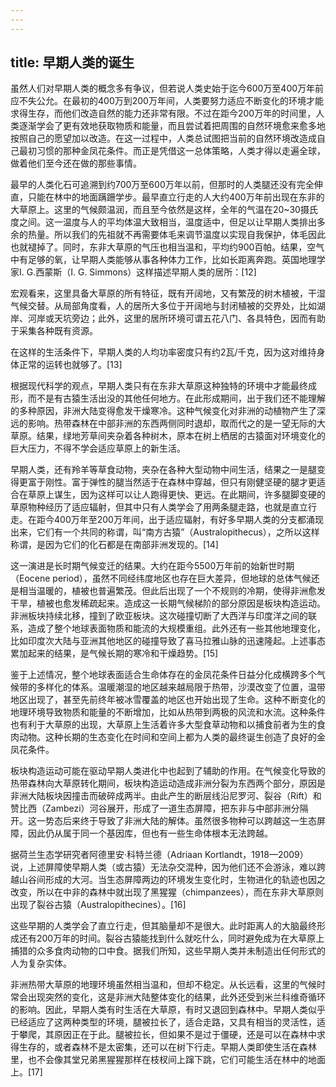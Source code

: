 ```yaml
---
---
---
```

title: 早期人类的诞生
---




虽然人们对早期人类的概念多有争议，但若说人类史始于迄今600万至400万年前应不失公允。在最初的400万到200万年间，人类要努力适应不断变化的环境才能求得生存，而他们改造自然的能力还非常有限。不过在距今200万年的时间里，人类逐渐学会了更有效地获取物质和能量，而且尝试着把周围的自然环境愈来愈多地按照自己的愿望加以改造。在这一过程中，人类总试图把当前的自然环境改造成自己最初习惯的那种金凤花条件。而正是凭借这一总体策略，人类才得以走遍全球，做着他们至今还在做的那些事情。

最早的人类化石可追溯到约700万至600万年以前，但那时的人类腿还没有完全伸直，只能在林中的地面蹒跚学步。最早直立行走的人大约400万年前出现在东非的大草原上。这里的气候颇温润，而且至今依然是这样，全年的气温在20~30摄氏度之间。这一温度与人的平均体温大致相当，温度适中，但足以让早期人类排出多余的热量。所以我们的先祖就不再需要体毛来调节温度以实现自我保护，体毛因此也就褪掉了。同时，东非大草原的气压也相当温和，平均约900百帕。结果，空气中有足够的氧，让早期人类能够从事各种体力工作，比如长距离奔跑。英国地理学家I. G.西蒙斯（I. G. Simmons）这样描述早期人类的居所：[12]


宏观看来，这里具备大草原的所有特征，既有开阔地，又有繁茂的树木植被，干湿气候交替。从局部角度看，人的居所大多位于开阔地与封闭植被的交界处，比如湖岸、河岸或天坑旁边；此外，这里的居所环境可谓五花八门、各具特色，因而有助于采集各种既有资源。




在这样的生活条件下，早期人类的人均功率密度只有约2瓦/千克，因为这对维持身体正常的运转也就够了。[13]

根据现代科学的观点，早期人类只有在东非大草原这种独特的环境中才能最终成形，而不是有古猿生活出没的其他任何地方。在此形成期间，出于我们还不能理解的多种原因，非洲大陆变得愈发干燥寒冷。这种气候变化对非洲的动植物产生了深远的影响。热带森林在中部非洲的东西两侧同时退却，取而代之的是一望无际的大草原。结果，绿地芳草间夹杂着各种树木，原本在树上栖居的古猿面对环境变化的巨大压力，不得不学会适应草原上的新生活。

早期人类，还有羚羊等草食动物，夹杂在各种大型动物中间生活，结果之一是腿变得更富于刚性。富于弹性的腿当然适于在森林中穿越，但只有刚健坚硬的腿才更适合在草原上谋生，因为这样可以让人跑得更快、更远。在此期间，许多腿脚变硬的草原物种经历了适应辐射，但其中只有人类学会了用两条腿走路，也就是直立行走。在距今400万年至200万年间，出于适应辐射，有好多早期人类的分支都涌现出来，它们有一个共同的称谓，叫“南方古猿”（Australopithecus），之所以这样称谓，是因为它们的化石都是在南部非洲发现的。[14]

这一演进是长时期气候变迁的结果。大约在距今5500万年前的始新世时期（Eocene period），虽然不同经纬度地区也存在巨大差异，但地球的总体气候还是相当温暖的，植被也普遍繁茂。但此后出现了一个不规则的冷期，使得非洲愈发干旱，植被也愈发稀疏起来。造成这一长期气候梯阶的部分原因是板块构造运动。非洲板块持续北移，撞到了欧亚板块。这次碰撞切断了大西洋与印度洋之间的联系，造成了整个地球表面物质和能流的大规模重组。此外还有一些其他地理变化，比如印度次大陆与亚洲其他地区的碰撞导致了喜马拉雅山脉的迅速隆起。上述事态累加起来的结果，是气候长期的寒冷和干燥趋势。[15]

鉴于上述情况，整个地球表面适合生命体存在的金凤花条件日益分化成横跨多个气候带的多样化的体系。温暖潮湿的地区越来越局限于热带，沙漠改变了位置，温带地区出现了，甚至先前终年被冰雪覆盖的地区也开始出现了生命。这种不断变化的地理环境导致物质和能量的不断增加，比如从热带到两极的风流和水流。这种条件也有利于大草原的出现，大草原上生活着许多大型食草动物和以捕食前者为生的食肉动物。这种长期的生态变化在时间和空间上都为人类的最终诞生创造了良好的金凤花条件。

板块构造运动可能在驱动早期人类进化中也起到了辅助的作用。在气候变化导致的热带森林向大草原转化期间，板块构造运动造成非洲分裂为东西两个部分，原因是非洲大陆板块因撞击而破碎成两半。由此产生的断层线沿尼罗河、裂谷（Rift）和赞比西（Zambezi）河谷展开，形成了一道生态屏障，把东非与中部非洲分隔开。这一势态后来终于导致了非洲大陆的解体。虽然很多物种可以跨越这一生态屏障，因此仍从属于同一个基因库，但也有一些生命体根本无法跨越。

据荷兰生态学研究者阿德里安·科特兰德（Adriaan Kortlandt，1918—2009）说，上述屏障使早期人类（或古猿）无法杂交混种，因为他们还不会游泳，难以跨越山谷间形成的大河。当生态屏障两边的环境发生变化时，生物进化的轨迹也因之改变，所以在中非的森林中就出现了黑猩猩（chimpanzees），而在东非大草原则出现了裂谷古猿（Australopithecines）。[16]

这些早期的人类学会了直立行走，但其脑量却不是很大。此时距离人的大脑最终形成还有200万年的时间。裂谷古猿能找到什么就吃什么，同时避免成为在大草原上捕猎的众多食肉动物的口中食。据我们所知，这些早期人类并未制造出任何形式的人为复杂实体。

非洲热带大草原的地理环境虽然相当温和，但却不稳定。从长远看，这里的气候时常会出现突然的变化，这是非洲大陆整体变化的结果，此外还受到米兰科维奇循环的影响。因此，早期人类有时生活在大草原，有时又退回到森林中。早期人类似乎已经适应了这两种类型的环境，腿被拉长了，适合走路，又具有相当的灵活性，适于攀爬，其原因正在于此。腿被拉长，但如果不是过于僵硬，还是可以在森林中求得生存的，或者森林不是太密集，还可以在树下行走。早期人类即使生活在森林里，也不会像其堂兄弟黑猩猩那样在枝杈间上蹿下跳，它们可能生活在林中的地面上。[17]